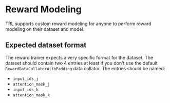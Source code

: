 # Reward Modeling

TRL supports custom reward modeling for anyone to perform reward modeling on their dataset and model. 

## Expected dataset format

The reward trainer expects a very specific format for the dataset. The dataset should contain two 4 entries at least
if you don't use the default `RewardDataCollatorWithPadding` data collator. The entries should be named:

- `input_ids_j`
- `attention_mask_j`
- `input_ids_k`
- `attention_mask_k`